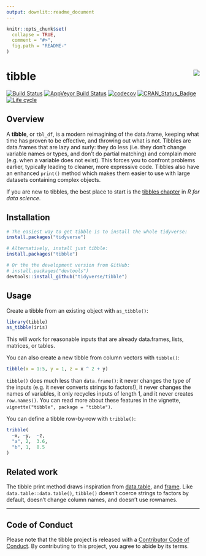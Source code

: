 ```yaml
---
output: downlit::readme_document
---
```


<!-- README.md is generated from README.Rmd. Please edit that file -->

```r
knitr::opts_chunk$set(
  collapse = TRUE,
  comment = "#>",
  fig.path = "README-"
)
```

# tibble <img src="man/figures/logo.png" align="right" />

[![Build Status](https://travis-ci.org/tidyverse/tibble.svg?branch=master)](https://travis-ci.org/tidyverse/tibble) 
[![AppVeyor Build Status](https://ci.appveyor.com/api/projects/status/github/tidyverse/tibble?branch=master&svg=true)](https://ci.appveyor.com/project/tidyverse/tibble) 
[![codecov](https://codecov.io/gh/tidyverse/tibble/branch/master/graph/badge.svg)](https://codecov.io/gh/tidyverse/tibble)
[![CRAN_Status_Badge](https://www.r-pkg.org/badges/version/tibble)](https://cran.r-project.org/package=tibble)
[![Life cycle](https://img.shields.io/badge/lifecycle-stable-brightgreen.svg)](https://www.tidyverse.org/lifecycle/)

## Overview

A __tibble__, or `tbl_df`, is a modern reimagining of the data.frame, keeping what time has proven to be effective, and throwing out what is not. Tibbles are data.frames that are lazy and surly: they do less (i.e. they don't change variable names or types, and don't do partial matching) and complain more (e.g. when a variable does not exist). This forces you to confront problems earlier, typically leading to cleaner, more expressive code. Tibbles also have an enhanced `print()` method which makes them easier to use with large datasets containing complex objects.

If you are new to tibbles, the best place to start is the [tibbles chapter](https://r4ds.had.co.nz/tibbles.html) in *R for data science*.

## Installation

```r
# The easiest way to get tibble is to install the whole tidyverse:
install.packages("tidyverse")

# Alternatively, install just tibble:
install.packages("tibble")

# Or the the development version from GitHub:
# install.packages("devtools")
devtools::install_github("tidyverse/tibble")
```

## Usage

Create a tibble from an existing object with `as_tibble()`:

```r
library(tibble)
as_tibble(iris)
```

This will work for reasonable inputs that are already data.frames, lists, matrices, or tables.

You can also create a new tibble from column vectors with `tibble()`:

```r
tibble(x = 1:5, y = 1, z = x ^ 2 + y)
```

`tibble()` does much less than `data.frame()`: it never changes the type of the inputs (e.g. it never converts strings to factors!), it never changes the names of variables, it only recycles inputs of length 1, and it never creates `row.names()`. You can read more about these features in the vignette, `vignette("tibble", package = "tibble")`.

You can define a tibble row-by-row with `tribble()`:

```r
tribble(
  ~x, ~y,  ~z,
  "a", 2,  3.6,
  "b", 1,  8.5
)
```

## Related work

The tibble print method draws inspiration from [data.table](http://r-datatable.com/), and [frame](https://github.com/patperry/r-frame). Like `data.table::data.table()`, `tibble()` doesn't coerce strings to factors by default, doesn't change column names, and doesn't use rownames.

---
## Code of Conduct

Please note that the tibble project is released with a [Contributor Code of Conduct](https://tibble.tidyverse.org/CODE_OF_CONDUCT.html). By contributing to this project, you agree to abide by its terms.
